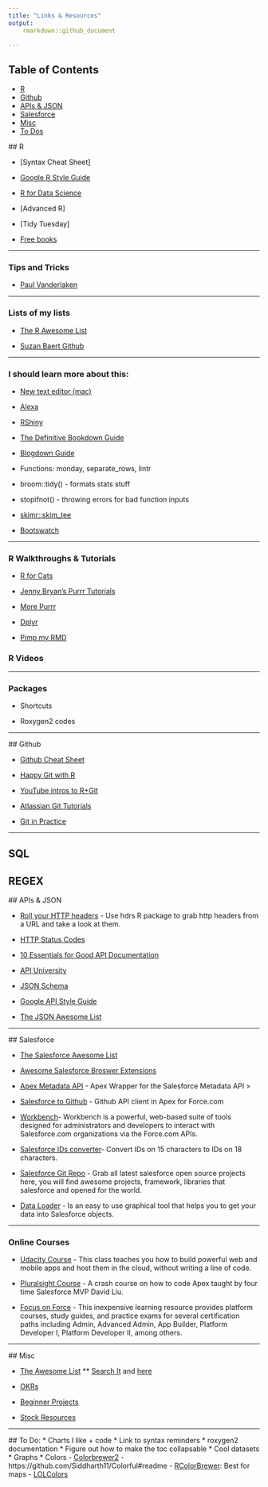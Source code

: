 ```yaml
---
title: "Links & Resources"
output: 
    rmarkdown::github_document

---
```


## Table of Contents

* [R](#R)
* [Github](#Github)
* [APIs & JSON](#APIs)
* [Salesforce](#SFDC)
* [Misc](#Misc)
* [To Dos](#ToDos)

<a name="R"></a>
## R

* [Syntax Cheat Sheet]

* [Google R Style Guide](https://google.github.io/styleguide/Rguide.xml)

* [R for Data Science](http://r4ds.had.co.nz/)

* [Advanced R]

* [Tidy Tuesday]

* [Free books](https://bookdown.org/)

*** 

### Tips and Tricks

* [Paul Vanderlaken](https://paulvanderlaken.com/2018/05/21/r-tips-and-tricks/)

***

### Lists of my lists

* [The R Awesome List](https://github.com/qinwf/awesome-R#readme)

* [Suzan Baert Github](https://github.com/suzanbaert/Resources_and_Bookmarks)

***
### I should learn more about this:

* [New text editor (mac)](https://atom.io/)

* [Alexa](https://github.com/miguelmota/awesome-amazon-alexa#readme)

* [RShiny](https://github.com/grabear/awesome-rshiny)

* [The Definitive Bookdown Guide](https://bookdown.org/yihui/rmarkdown/)

* [Blogdown Guide](https://bookdown.org/yihui/blogdown/)

* Functions: monday, separate_rows, lintr

* broom::tidy() - formats stats stuff

* stopifnot() - throwing errors for bad function inputs

* [skimr::skim_tee](https://twitter.com/CMastication/status/1093509987538821120)

* [Bootswatch](https://bootswatch.com/lumen/)

***

### R Walkthroughs & Tutorials

* [R for Cats](https://rforcats.net/)

* [Jenny Bryan's Purrr Tutorials](https://jennybc.github.io/purrr-tutorial/)

* [More Purrr](https://towardsdatascience.com/functional-programming-in-r-with-purrr-469e597d0229)

* [Dplyr](https://suzan.rbind.io/2018/01/dplyr-tutorial-1/)

* [Pimp my RMD](https://holtzy.github.io/Pimp-my-rmd/)


### R Videos

***

### Packages

* Shortcuts

* Roxygen2 codes

***

<a name="Github"></a>
## Github

* [Github Cheat Sheet](https://github.com/tiimgreen/github-cheat-sheet#readme)

* [Happy Git with R](http://happygitwithr.com/)

* [YouTube intros to R+Git](https://www.youtube.com/watch?v=HVsySz-h9r4&list=PL-osiE80TeTuRUfjRe54Eea17-YfnOOAx)

* [Atlassian Git Tutorials](https://www.atlassian.com/git/tutorials/git-stash)

* [Git in Practice](https://github.com/GitInPractice/GitInPractice#readme)

***

## SQL

## REGEX

<a name="APIs"></a>
## APIs & JSON

* [Roll your HTTP headers](https://rud.is/b/2019/03/05/heads-up-roll-your-own-http-headers-investigations-with-the-hdrs-package/) - Use hdrs R package to grab http headers from a URL and take a look at them.

* [HTTP Status Codes](https://httpstatuses.com/)

* [10 Essentials for Good API Documentation](https://alistapart.com/article/the-ten-essentials-for-good-api-documentation)

* [API University](https://www.programmableweb.com/api-university)

* [JSON Schema](http://json-schema.org/)

* [Google API Style Guide](https://cloud.google.com/apis/design/)

* [The JSON Awesome List](https://github.com/burningtree/awesome-json#readme)

***

<a name="SFDC"></a>
## Salesforce

* [The Salesforce Awesome List](https://github.com/mailtoharshit/awesome-salesforce)

* [Awesome Salesforce Broswer Extensions](https://github.com/mailtoharshit/awesome-browser-extensions-for-salesforce)

* [Apex Metadata API](https://github.com/financialforcedev/apex-mdapi) - Apex Wrapper for the Salesforce Metadata API >
    
* [Salesforce to Github ](https://github.com/SalesforceFoundation/sfdo-github) - Github API client in Apex for Force.com <br/>

* [Workbench](https://github.com/ryanbrainard/forceworkbench)- Workbench is a powerful, web-based suite of tools designed for administrators and developers to interact with Salesforce.com organizations via the Force.com APIs.

* [Salesforce IDs converter](https://www.adminbooster.com/tool/15to18)- Convert IDs on 15 characters to IDs on 18 characters.

* [Salesforce Git Repo](https://github.com/forcedotcom) - Grab all latest salesforce open source projects here, you will find awesome projects, framework, libraries that salesforce and opened for the world.

* [Data Loader](https://developer.salesforce.com/page/Data_Loader) - Is an easy to use graphical tool that helps you to get your data into Salesforce objects.

***

### Online Courses

* [Udacity Course](https://www.udacity.com/course/intro-to-point-click-app-development--ud162) - This class teaches you how to build powerful web and mobile apps and host them in the cloud, without writing a line of code.

* [Pluralsight Course](https://www.pluralsight.com/courses/apex-absolute-beginner-guide-coding-salesforce) - A crash course on how to code Apex taught by four time Salesforce MVP David Liu.

* [Focus on Force](https://focusonforce.com/) - This inexpensive learning resource provides platform courses, study guides, and practice exams for several certification paths including Admin, Advanced Admin, App Builder, Platform Developer I, Platform Developer II, among others.

***

<a name="Misc"></a>
## Misc

* [The Awesome List](https://github.com/sindresorhus/awesome)
** [Search It](https://awesome-indexed.mathew-davies.co.uk/) and [here](https://awesomelists.top/)

* [OKRs](https://github.com/domenicosolazzo/awesome-okr#readme)

* [Beginner Projects](https://github.com/MunGell/awesome-for-beginners#readme)

* [Stock Resources](https://github.com/neutraltone/awesome-stock-resources)

***

<a name="ToDos"></a>
## To Do: 
* Charts I like + code
* Link to syntax reminders
* roxygen2 documentation
* Figure out how to make the toc collapsable
* Cool datasets
* Graphs
* Colors
    - [Colorbrewer2](http://colorbrewer2.org/)
    - https://github.com/Siddharth11/Colorful#readme
    - [RColorBrewer](https://cran.r-project.org/web/packages/RColorBrewer/index.html): Best for maps
    - [LOLColors](https://www.webdesignrankings.com/resources/lolcolors/)
